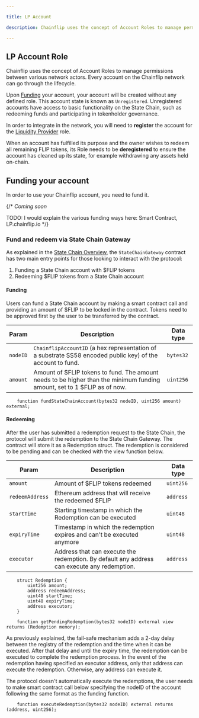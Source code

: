 ```yaml
---

title: LP Account

description: Chainflip uses the concept of Account Roles to manage permissions between various network actors. 

---
```


## LP Account Role

Chainflip uses the concept of Account Roles to manage permissions between various network actors. Every account on the Chainflip network can go through the lifecycle.

Upon [Funding](#funding-your-account) your account, your account will be created without any defined role. This account state is known as `Unregistered`. Unregistered accounts have access to basic functionality on the State Chain, such as redeeming funds and participating in tokenholder governance.

In order to integrate in the network, you will need to **register** the account for the [Liquidity Provider](lp.mdx) role.

When an account has fulfilled its purpose and the owner wishes to redeem all remaining FLIP tokens, its Role needs to be **deregistered** to ensure the account has cleaned up its state, for example withdrawing any assets held on-chain.


## Funding your account

In order to use your Chainflip account, you need to fund it.

{/* *Coming soon*

TODO: I would explain the various funding ways here: Smart Contract, LP.chainflip.io */}

### Fund and redeem via State Chain Gateway

As explained in the [State Chain Overview](../../../concepts/validator-network/state-chain-flip-gateway.md), the `StateChainGateway` contract has two main entry points for those looking to interact with the protocol:
1. Funding a State Chain account with \$FLIP tokens
2. Redeeming \$FLIP tokens from a State Chain account

#### Funding

Users can fund a State Chain account by making a smart contract call and providing an amount of \$FLIP to be locked in the contract. Tokens need to be approved first by the user to be transferred by the contract.

| Param | Description | Data type |
|-------|-------------|-----------|
| `nodeID` | `ChainflipAccountID` (a hex representation of a substrate SS58 encoded public key) of the account to fund. | `bytes32` |
| `amount` | Amount of \$FLIP tokens to fund. The amount needs to be higher than the minimum funding amount, set to 1 $FLIP as of now. | `uint256` |

```solidity
    function fundStateChainAccount(bytes32 nodeID, uint256 amount) external;
```


#### Redeeming

After the user has submitted a redemption request to the State Chain, the protocol will submit the redemption to the State Chain Gateway. The contract will store it as a Redemption struct. The redemption is considered to be pending and can be checked with the view function below.

| Param | Description | Data type |
|-------|-------------|-----------|
| `amount` | Amount of \$FLIP tokens redeemed | `uint256` |
| `redeemAddress` | Ethereum address that will receive the redeemed $FLIP | `address` |
| `startTime` | Starting timestamp in which the Redemption can be executed | `uint48` |
| `expiryTime` | Timestamp in which the redemption expires and can't be executed anymore | `uint48` |
| `executor` | Address that can execute the redemption. By default any address can execute any redemption. | `address` |

```solidity
    struct Redemption {
        uint256 amount;
        address redeemAddress;
        uint48 startTime;
        uint48 expiryTime;
        address executor;
    }

    function getPendingRedemption(bytes32 nodeID) external view returns (Redemption memory);
```

As previously explained, the fail-safe mechanism adds a 2-day delay between the registry of the redemption and the time when it can be executed. After that delay and until the expiry time, the redemption can be executed to complete the redemption process. In the event of the redemption having specified an executor address, only that address can execute the redemption. Otherwise, any address can execute it.

The protocol doesn't automatically execute the redemptions, the user needs to make smart contract call below specifying the nodeID of the account following the same format as the funding function.

```solidity
    function executeRedemption(bytes32 nodeID) external returns (address, uint256);
```